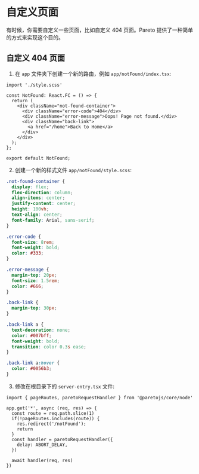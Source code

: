 # 自定义页面

有时候，你需要自定义一些页面，比如自定义 404 页面。Pareto 提供了一种简单的方式来实现这个目的。

## 自定义 404 页面

1. 在 `app` 文件夹下创建一个新的路由，例如 `app/notFound/index.tsx`:

```tsx
import './style.scss'

const NotFound: React.FC = () => {
  return (
    <div className="not-found-container">
      <div className="error-code">404</div>
      <div className="error-message">Oops! Page not found.</div>
      <div className="back-link">
        <a href="/home">Back to Home</a>
      </div>
    </div>
  );
};

export default NotFound;
```

2. 创建一个新的样式文件 `app/notFound/style.scss`:

```scss
.not-found-container {
  display: flex;
  flex-direction: column;
  align-items: center;
  justify-content: center;
  height: 100vh;
  text-align: center;
  font-family: Arial, sans-serif;
}

.error-code {
  font-size: 8rem;
  font-weight: bold;
  color: #333;
}

.error-message {
  margin-top: 20px;
  font-size: 1.5rem;
  color: #666;
}

.back-link {
  margin-top: 30px;
}

.back-link a {
  text-decoration: none;
  color: #007bff;
  font-weight: bold;
  transition: color 0.3s ease;
}

.back-link a:hover {
  color: #0056b3;
}
```

3. 修改在根目录下的 `server-entry.tsx` 文件:

```tsx
import { pageRoutes, paretoRequestHandler } from '@paretojs/core/node'

app.get('*', async (req, res) => {
  const route = req.path.slice(1)
  if(!pageRoutes.includes(route)) {
    res.redirect('/notFound');
    return
  }
  const handler = paretoRequestHandler({
    delay: ABORT_DELAY,
  })

  await handler(req, res)
})
```